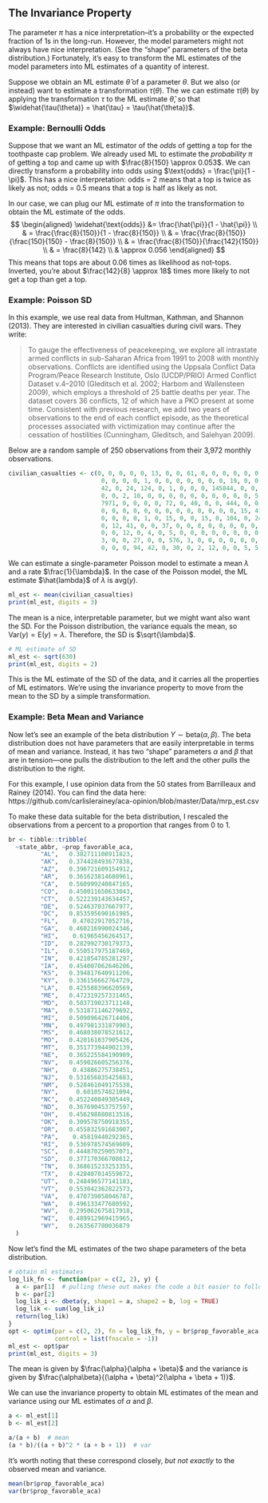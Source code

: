 ## The Invariance Property

The parameter $\pi$ has a nice interpretation--it's a probability or the expected fraction of 1s in the long-run. However, the model parameters might not always have nice interpretation. (See the "shape" parameters of the beta distribution.) Fortunately, it's easy to transform the ML estimates of the model parameters into ML estimates of a quantity of interest.

Suppose we obtain an ML estimate $\hat{\theta}$ of a parameter $\theta$. But we also (or instead) want to estimate a transformation $\tau(\theta)$. The we can estimate $\tau(\theta)$ by applying the transformation $\tau$ to the ML estimate $\hat{\theta}$, so that $\widehat{\tau(\theta)} = \hat{\tau} = \tau(\hat{\theta})$.

### Example: Bernoulli Odds

Suppose that we want an ML estimator of the *odds* of getting a top for the toothpaste cap problem. We already used ML to estimate the *probability* $\pi$ of getting a top and came up with $\frac{8}{150} \approx 0.053$. We can directly transform a probability into odds using $\text{odds} = \frac{\pi}{1 - \pi}$. This has a nice interpretation: odds = 2 means that a top is twice as likely as not; odds = 0.5 means that a top is half as likely as not. 

In our case, we can plug our ML estimate of $\pi$ into the transformation to obtain the ML estimate of the odds.
$$
\begin{aligned}
\widehat{\text{odds}} &= \frac{\hat{\pi}}{1 - \hat{\pi}} \\
& = \frac{\frac{8}{150}}{1 - \frac{8}{150}} \\
& = \frac{\frac{8}{150}}{\frac{150}{150} - \frac{8}{150}} \\
& = \frac{\frac{8}{150}}{\frac{142}{150}} \\
& = \frac{8}{142} \\
& \approx 0.056
\end{aligned}
$$
This means that tops are about 0.06 times as likelihood as not-tops. Inverted, you're about $\frac{142}{8} \approx 18$ times more likely to not get a top than get a top.

### Example: Poisson SD 

In this example, we use real data from Hultman, Kathman, and Shannon (2013). They are interested in civilian casualties during civil wars. They write: 

> To gauge the effectiveness of peacekeeping, we explore all intrastate armed conflicts in sub-Saharan Africa from 1991 to 2008 with monthly observations. Conflicts are identified using the Uppsala Conflict Data Program/Peace Research Institute, Oslo (UCDP/PRIO) Armed Conflict Dataset v.4–2010 (Gleditsch et al. 2002; Harbom and Wallensteen 2009), which employs a threshold of 25 battle deaths per year. The dataset covers 36 conflicts, 12 of which have a PKO present at some time. Consistent with previous research, we add two years of observations to the end of each conflict episode, as the theoretical processes associated with victimization may continue after the cessation of hostilities (Cunningham, Gleditsch, and Salehyan 2009).

Below are a random sample of 250 observations from their 3,972 monthly observations.

```r
civilian_casualties <- c(0, 0, 0, 0, 0, 13, 0, 0, 61, 0, 0, 0, 0, 0, 0, 0, 0,
                          0, 0, 0, 0, 1, 0, 0, 0, 0, 0, 0, 0, 19, 0, 0, 12, 0, 0, 4, 147, 0, 934, 0, 0,
                          42, 0, 24, 124, 0, 1, 0, 0, 0, 145844, 0, 0, 44, 0, 0, 0, 0, 0, 0, 0, 0, 0, 0,
                          0, 0, 2, 10, 0, 0, 0, 0, 0, 0, 0, 0, 0, 0, 5, 0, 0, 0, 0, 0, 0, 0, 0, 0, 0, 0,
                          7971, 0, 0, 0, 0, 72, 0, 40, 0, 0, 444, 0, 0, 0, 0, 48, 109, 33, 0, 0, 0, 0,
                          0, 0, 0, 0, 0, 0, 0, 0, 0, 0, 0, 0, 0, 15, 41, 0, 0, 0, 0, 84, 0, 34, 0, 0, 0,
                          0, 0, 0, 0, 1, 0, 15, 0, 0, 15, 0, 104, 0, 24, 0, 0, 104, 0, 0, 4, 0, 0, 0, 0,
                          0, 12, 41, 0, 0, 37, 0, 0, 8, 0, 0, 0, 0, 0, 0, 0, 0, 0, 0, 0, 0, 0, 0, 0, 0,
                          0, 0, 12, 0, 4, 0, 5, 0, 0, 0, 0, 0, 0, 0, 0, 8, 21, 0, 0, 0, 0, 25, 0, 0, 0,
                          3, 0, 0, 27, 0, 0, 576, 3, 0, 0, 0, 0, 0, 0, 7, 0, 0, 0, 0, 0, 32, 0, 0, 0, 0,
                          0, 0, 0, 94, 42, 0, 30, 0, 2, 12, 0, 0, 5, 5 ) 
```

We can estimate a single-parameter Poisson model to estimate a mean $\lambda$ and a rate $\frac{1}{\lambda}$. In the case of the Poisson model, the ML estimate $\hat{lambda}$ of $\lambda$ is $\text{avg}(y)$.

```r
ml_est <- mean(civilian_casualties)
print(ml_est, digits = 3)
```

The mean is a nice, interpretable parameter, but we might want also want the SD. For the Poisson distribution, the variance equals the mean, so $\text{Var}(y) = \text{E}(y) = \lambda$. Therefore, the SD is $\sqrt{\lambda}$.  

```r
# ML estimate of SD
ml_est <- sqrt(630)
print(ml_est, digits = 2)
```

This is the ML estimate of the SD of the data, and it carries all the properties of ML estimators. We're using the invariance property to move from the mean to the SD by a simple transformation.

### Example: Beta Mean and Variance

Now let's see an example of the beta distribution $Y \sim \text{beta}(\alpha, \beta)$. The beta distribution does not have parameters that are easily interpretable in terms of mean and variance. Instead, it has two "shape" parameters $\alpha$ and $\beta$ that are in tension---one pulls the distribution to the left and the other pulls the distribution to the right.

For this example, I use opinion data from the 50 states from Barrilleaux and Rainey (2014). You can find the data here: https://github.com/carlislerainey/aca-opinion/blob/master/Data/mrp_est.csv

To make these data suitable for the beta distribution, I rescaled the observations from a percent to a proportion that ranges from 0 to 1.

```r
br <- tibble::tribble(
  ~state_abbr, ~prop_favorable_aca,
         "AL",   0.382711108911823,
         "AK",   0.374428493677838,
         "AZ",   0.396721609154912,
         "AR",   0.361623814680961,
         "CA",   0.560999240847165,
         "CO",   0.450011650633043,
         "CT",   0.522239143634457,
         "DE",   0.524637037667977,
         "DC",   0.853595690161985,
         "FL",    0.47022917052716,
         "GA",   0.460216990024346,
         "HI",    0.61965456264517,
         "ID",   0.282992730179373,
         "IL",   0.550517975187469,
         "IN",   0.421854785281297,
         "IA",   0.454007062646206,
         "KS",   0.394817640911206,
         "KY",   0.336156662764729,
         "LA",   0.425588396620569,
         "ME",   0.472319257331465,
         "MD",   0.583719023711148,
         "MA",   0.531871146279692,
         "MI",   0.509096426714406,
         "MN",   0.497981331879903,
         "MS",   0.468038078521612,
         "MO",   0.420161837905426,
         "MT",   0.351773944902139,
         "NE",   0.365225584190989,
         "NV",   0.459026605256376,
         "NH",    0.43886275738451,
         "NJ",   0.531656835425683,
         "NM",   0.528461049175538,
         "NY",     0.6010574821094,
         "NC",   0.452240849305449,
         "ND",   0.367690453757597,
         "OH",   0.456298880813516,
         "OK",   0.309578750918355,
         "OR",   0.455832591683007,
         "PA",    0.45819440292365,
         "RI",   0.536978574569609,
         "SC",   0.444870259057071,
         "SD",   0.377170366708612,
         "TN",   0.368615233253355,
         "TX",   0.428407014559672,
         "UT",   0.248496577141183,
         "VT",   0.553042362822573,
         "VA",   0.470739058046787,
         "WA",   0.496133477680592,
         "WV",   0.295062675817918,
         "WI",   0.489912969415965,
         "WY",   0.263567780036879
  )
```

Now let's find the ML estimates of the two shape parameters of the beta distribution.

```r
# obtain ml estimates
log_lik_fn <- function(par = c(2, 2), y) {
  a <- par[1]  # pulling these out makes the code a bit easier to follow
  b <- par[2]
  log_lik_i <- dbeta(y, shape1 = a, shape2 = b, log = TRUE)
  log_lik <- sum(log_lik_i)
  return(log_lik)
}
opt <- optim(par = c(2, 2), fn = log_lik_fn, y = br$prop_favorable_aca,
             control = list(fnscale = -1))
ml_est <- opt$par
print(ml_est, digits = 3)
```

The mean is given by $\frac{\alpha}{\alpha + \beta}$ and the variance is given by $\frac{\alpha\beta}{(\alpha + \beta)^2(\alpha + \beta + 1)}$.

We can use the invariance property to obtain ML estimates of the mean and variance using our ML estimates of $\alpha$ and $\beta$.

```r
a <- ml_est[1]
b <- ml_est[2]

a/(a + b)  # mean
(a * b)/((a + b)^2 * (a + b + 1))  # var
```

It's worth noting that these correspond closely, *but not exactly* to the observed mean and variance.

```r
mean(br$prop_favorable_aca)
var(br$prop_favorable_aca)
```
